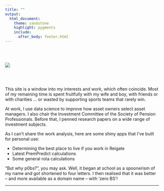 ```yaml
---
title: ""
output:
  html_document:
    theme: sandstone
    highlight: pygments
    include:
      after_body: footer.html
---
```


<br></br>

![](main.jpg)

<br></br>

This site is a window into my interests and work, which often coincide. Most of my remaining time is spent fruitfully with my wife and boy, with friends or with charities … or wasted by supporting sports teams that rarely win.

At work, I use data science to improve how asset owners select asset managers. I also chair the Investment Committee of the Society of Pension Professionals. Before that, I penned research papers on a wide range of investment subjects.

As I can’t share the work analysis, here are some shiny apps that I’ve built for personal use:

- Determining the best place to live if you work in Reigate
- Latest PremPredict calculations
- Some general rota calculations

“But why p0bs?”, you may ask. Well, it began at school as a spoonerism of my name and got shortened to four letters. I then realised that it was better – and more available as a domain name – with ‘zero BS’!

---

